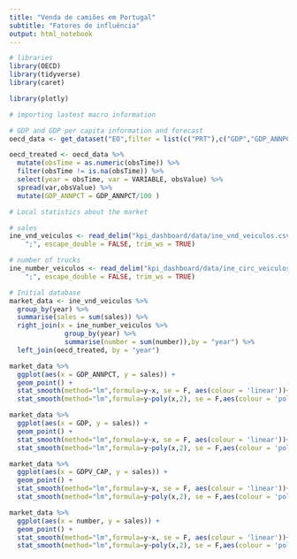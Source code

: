 ```yaml
---
title: "Venda de camiões em Portugal"
subtitle: "Fatores de influência"
output: html_notebook
---
```



```r
# libraries
library(OECD)
library(tidyverse)
library(caret)

library(plotly)
```

```r
# importing lastest macro information

# GDP and GDP per capita information and forecast
oecd_data <- get_dataset("EO",filter = list(c("PRT"),c("GDP","GDP_ANNPCT","GDPV_CAP"))) 

oecd_treated <- oecd_data %>% 
  mutate(obsTime = as.numeric(obsTime)) %>% 
  filter(obsTime != is.na(obsTime)) %>% 
  select(year = obsTime, var = VARIABLE, obsValue) %>% 
  spread(var,obsValue) %>% 
  mutate(GDP_ANNPCT = GDP_ANNPCT/100 )

# Local statistics about the market

# sales
ine_vnd_veiculos <- read_delim("kpi_dashboard/data/ine_vnd_veiculos.csv", 
    ";", escape_double = FALSE, trim_ws = TRUE)

# number of trucks
ine_number_veiculos <- read_delim("kpi_dashboard/data/ine_circ_veiculos.csv", 
    ";", escape_double = FALSE, trim_ws = TRUE)

```

```r

# Initial database
market_data <- ine_vnd_veiculos %>% 
  group_by(year) %>% 
  summarise(sales = sum(sales)) %>% 
  right_join(x = ine_number_veiculos %>% 
              group_by(year) %>% 
              summarise(number = sum(number)),by = "year") %>% 
  left_join(oecd_treated, by = "year")

```

```r
market_data %>% 
  ggplot(aes(x = GDP_ANNPCT, y = sales)) + 
  geom_point() + 
  stat_smooth(method="lm",formula=y~x, se = F, aes(colour = 'linear'))+
  stat_smooth(method="lm",formula=y~poly(x,2), se = F,aes(colour = 'polynomial'))
```

```r
market_data %>% 
  ggplot(aes(x = GDP, y = sales)) + 
  geom_point() + 
  stat_smooth(method="lm",formula=y~x, se = F, aes(colour = 'linear'))+
  stat_smooth(method="lm",formula=y~poly(x,2), se = F,aes(colour = 'polynomial'))
```

```r
market_data %>% 
  ggplot(aes(x = GDPV_CAP, y = sales)) + 
  geom_point() + 
  stat_smooth(method="lm",formula=y~x, se = F, aes(colour = 'linear'))+
  stat_smooth(method="lm",formula=y~poly(x,2), se = F,aes(colour = 'polynomial'))
```

```r
market_data %>% 
  ggplot(aes(x = number, y = sales)) + 
  geom_point() + 
  stat_smooth(method="lm",formula=y~x, se = F, aes(colour = 'linear'))+
  stat_smooth(method="lm",formula=y~poly(x,2), se = F,aes(colour = 'polynomial'))
```